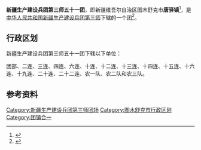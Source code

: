 {{中国乡级行政区
|行政区全称           = 新疆生产建设兵团第三师五十一团<br>图木舒克市唐驿镇
|上级行政区           = [[新疆生产建设兵团第三师|新疆生产建设兵团第三师]]<br>[[新疆维吾尔自治区|新疆维吾尔自治区]][[图木舒克市|图木舒克市]]
|行政区类别           = [[團_(軍隊)|团]]
}}

'''新疆生产建设兵团第三师五十一团'''，即新疆维吾尔自治区图木舒克市'''唐驿镇'''<ref>{{cite web|title=新疆生产建设兵团第三师图木舒克市2020年国民经济和社会发展统计公报|url=http://www.xjbtnss.gov.cn/zwgk/tjj/202105/t20210518_15729.html|accessdate=2021-08-17|date=2021-05-17|website=新疆生产建设兵团第三师（图木舒克市人民政府）|author1=第三师图木舒克市统计局|author2=国家统计局第三师调查队}}</ref>，是[[中华人民共和国|中华人民共和国]][[新疆生产建设兵团|新疆生产建设兵团]][[新疆生产建设兵团第三师|第三师]]下辖的一个[[團_(軍隊)|团]]<ref>{{Cite journal|title=新疆生产建设兵团分布图|author=新疆生产建设兵团年鉴编辑委员会|journal=兵团年鉴|publisher=新疆生产建设兵团年鉴社|doi=10.42437/y.cnki.yxjsc.2021.000007|year=2020|location=乌鲁木齐|page=7-8|issn=1671-3338}}</ref>。

== 行政区划 ==
新疆生产建设兵团第三师五十一团下辖以下单位：

团部、二连、三连、四连、六连、十连、十二连、十三连、十四连、十五连、十六连、十九连、二十连、二十二连、农一队、农二队和农三队。

== 参考资料 ==
{{reflist}}

{{新疆行政区划小作品}}
{{新疆维吾尔自治区图木舒克市行政区划}}
{{新疆生产建设兵团第三师}}
{{DEFAULTSORT:51}}
[[Category:新疆生产建设兵团第三师团场|Category:新疆生产建设兵团第三师团场]]
[[Category:图木舒克市行政区划|Category:图木舒克市行政区划]]
[[Category:团镇合一|Category:团镇合一]]